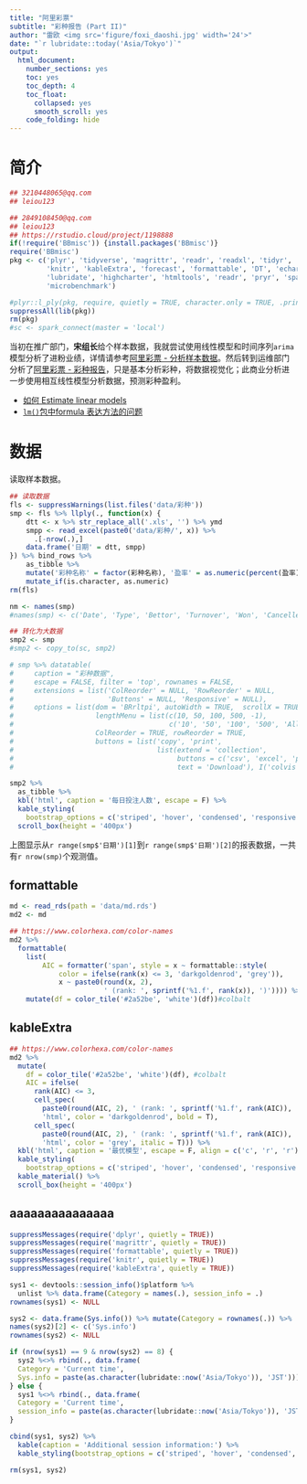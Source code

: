 ```yaml
---
title: "阿里彩票"
subtitle: "彩种报告 (Part II)"
author: "雷欧 <img src='figure/foxi_daoshi.jpg' width='24'>"
date: "`r lubridate::today('Asia/Tokyo')`"
output:
  html_document: 
    number_sections: yes
    toc: yes
    toc_depth: 4
    toc_float:
      collapsed: yes
      smooth_scroll: yes
    code_folding: hide
---
```


# 简介

```r
## 3210448065@qq.com
## leiou123

## 2849108450@qq.com
## leiou123
## https://rstudio.cloud/project/1198888
if(!require('BBmisc')) {install.packages('BBmisc')}
require('BBmisc')
pkg <- c('plyr', 'tidyverse', 'magrittr', 'readr', 'readxl', 'tidyr', 'MASS', 
         'knitr', 'kableExtra', 'forecast', 'formattable', 'DT', 'echarts4r', 
         'lubridate', 'highcharter', 'htmltools', 'readr', 'pryr', 'sparklyr', 
         'microbenchmark')

#plyr::l_ply(pkg, require, quietly = TRUE, character.only = TRUE, .print = FALSE)
suppressAll(lib(pkg))
rm(pkg)
#sc <- spark_connect(master = 'local')
```

当初在推广部门，**宋组长**给个样本数据，我就尝试使用线性模型和时间序列`arima`模型分析了进粉业绩，详情请参考[阿里彩票 - 分析样本数据](https://rpubs.com/englianhu/ali)。然后转到运维部门分析了[阿里彩票 - 彩种报告](https://rpubs.com/englianhu/ali_bet_type)，只是基本分析彩种，将数据视觉化；此商业分析进一步使用相互线性模型分析数据，预测彩种盈利。

- [如何 Estimate linear models](https://d.cosx.org/d/419820-estimate-linear-models)
- [`lm()`包中formula 表达方法的问题](https://d.cosx.org/d/157623-157623)

# 数据

读取样本数据。

```r
## 读取数据
fls <- suppressWarnings(list.files('data/彩种'))
smp <- fls %>% llply(., function(x) {
    dtt <- x %>% str_replace_all('.xls', '') %>% ymd
    smpp <- read_excel(paste0('data/彩种/', x)) %>% 
      .[-nrow(.),]
    data.frame('日期' = dtt, smpp)
}) %>% bind_rows %>% 
    as_tibble %>% 
    mutate('彩种名称' = factor(彩种名称), '盈率' = as.numeric(percent(盈率))) %>% 
    mutate_if(is.character, as.numeric)
rm(fls)

nm <- names(smp)
#names(smp) <- c('Date', 'Type', 'Bettor', 'Turnover', 'Won', 'Cancelled', 'Rebates', 'Profit', 'Profit_rate')

## 转化为大数据
smp2 <- smp
#smp2 <- copy_to(sc, smp2)

# smp %>% datatable(
#     caption = "彩种数据", 
#     escape = FALSE, filter = 'top', rownames = FALSE, 
#     extensions = list('ColReorder' = NULL, 'RowReorder' = NULL, 
#                       'Buttons' = NULL, 'Responsive' = NULL), 
#     options = list(dom = 'BRrltpi', autoWidth = TRUE,  scrollX = TRUE, 
#                    lengthMenu = list(c(10, 50, 100, 500, -1), 
#                                      c('10', '50', '100', '500', 'All')), 
#                    ColReorder = TRUE, rowReorder = TRUE, 
#                    buttons = list('copy', 'print', 
#                                   list(extend = 'collection', 
#                                        buttons = c('csv', 'excel', 'pdf'), 
#                                        text = 'Download'), I('colvis'))))

smp2 %>% 
  as_tibble %>% 
  kbl('html', caption = '每日投注人数', escape = F) %>% 
  kable_styling(
    bootstrap_options = c('striped', 'hover', 'condensed', 'responsive')) %>% 
  scroll_box(height = '400px')
```

上图显示从`r range(smp$'日期')[1]`到`r range(smp$'日期')[2]`的报表数据，一共有`r nrow(smp)`个观测值。

## formattable

```r
md <- read_rds(path = 'data/md.rds')
md2 <- md

## https://www.colorhexa.com/color-names
md2 %>% 
  formattable(
    list(
        AIC = formatter('span', style = x ~ formattable::style(
            color = ifelse(rank(x) <= 3, 'darkgoldenrod', 'grey')), 
            x ~ paste0(round(x, 2), 
                       ' (rank: ', sprintf('%1.f', rank(x)), ')')))) %>% 
    mutate(df = color_tile('#2a52be', 'white')(df))#colbalt
```

## kableExtra

```r
## https://www.colorhexa.com/color-names
md2 %>% 
  mutate(
    df = color_tile('#2a52be', 'white')(df), #colbalt
    AIC = ifelse(
      rank(AIC) <= 3, 
      cell_spec(
        paste0(round(AIC, 2), ' (rank: ', sprintf('%1.f', rank(AIC)), ')'), 
        'html', color = 'darkgoldenrod', bold = T), 
      cell_spec(
        paste0(round(AIC, 2), ' (rank: ', sprintf('%1.f', rank(AIC)), ')'), 
        'html', color = 'grey', italic = T))) %>% 
  kbl('html', caption = '最优模型', escape = F, align = c('c', 'r', 'r')) %>% 
  kable_styling(
    bootstrap_options = c('striped', 'hover', 'condensed', 'responsive')) %>% 
  kable_material() %>% 
  scroll_box(height = '400px')
```

## aaaaaaaaaaaaaaa

```r
suppressMessages(require('dplyr', quietly = TRUE))
suppressMessages(require('magrittr', quietly = TRUE))
suppressMessages(require('formattable', quietly = TRUE))
suppressMessages(require('knitr', quietly = TRUE))
suppressMessages(require('kableExtra', quietly = TRUE))

sys1 <- devtools::session_info()$platform %>% 
  unlist %>% data.frame(Category = names(.), session_info = .)
rownames(sys1) <- NULL

sys2 <- data.frame(Sys.info()) %>% mutate(Category = rownames(.)) %>% .[2:1]
names(sys2)[2] <- c('Sys.info')
rownames(sys2) <- NULL

if (nrow(sys1) == 9 & nrow(sys2) == 8) {
  sys2 %<>% rbind(., data.frame(
  Category = 'Current time', 
  Sys.info = paste(as.character(lubridate::now('Asia/Tokyo')), 'JST')))
} else {
  sys1 %<>% rbind(., data.frame(
  Category = 'Current time', 
  session_info = paste(as.character(lubridate::now('Asia/Tokyo')), 'JST')))
}

cbind(sys1, sys2) %>% 
  kable(caption = 'Additional session information:') %>% 
  kable_styling(bootstrap_options = c('striped', 'hover', 'condensed', 'responsive'))

rm(sys1, sys2)
```

